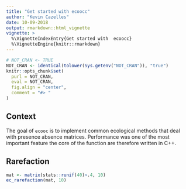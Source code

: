 ```yaml
---
title: "Get started with ecoocc"
author: "Kevin Cazelles"
date: 10-09-2018
output: rmarkdown::html_vignette
vignette: >
  %\VignetteIndexEntry{Get started with  ecoocc}
  %\VignetteEngine{knitr::rmarkdown}
---
```



```r
# NOT_CRAN <- TRUE
NOT_CRAN <- identical(tolower(Sys.getenv("NOT_CRAN")), "true")
knitr::opts_chunk$set(
  purl = NOT_CRAN,
  eval = NOT_CRAN,
  fig.align = "center",
  comment = "#> "
)
```

## Context

The goal of `ecooc` is to implement common ecological methods that deal
with presence absence matrices. Performance was one of the most important
feature the core of the function are therefore written in C++.


## Rarefaction


```r
mat <- matrix(stats::runif(40)>.4, 10)
ec_rarefaction(mat, 10)
```
